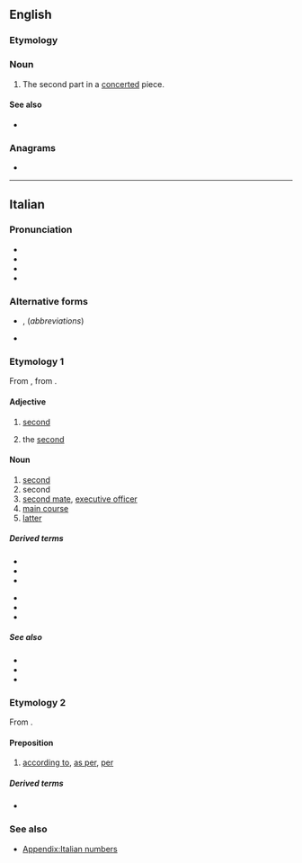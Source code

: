 {{also|secóndo|secondò}}
==English==

===Etymology===
{{bor|en|it|secondo}}

===Noun===
{{en-noun|s|secondi}}

# {{lb|en|music}} The second part in a [[concerted]] piece.

====See also====
* {{l|en|primo}}

{{Webster 1913}}

===Anagrams===
* {{anagrams|en|a=cdenoos|oscnode|scooned}}

----

==Italian==
{{ordinalbox|it|1º|2º|3º|primo|terzo|card=due}}

===Pronunciation===
* {{it-IPA|secóndo}}
* {{audio|it|It-un secondo.ogg|Audio}}
* {{hyphenation|it|se|cón|do}}
* {{rhymes|it|ondo|s=3}}

===Alternative forms===
* {{qualifier|adjective}} {{l|it|2º}} {{g|m}}, {{l|it|2ª}} {{g|f}} (''abbreviations'')
* {{sense|in names of monarchs and popes|the second}} {{qualifier|abbreviation}} {{l|it|II}}

===Etymology 1===
From {{inh|it|la|secundus||he who [[follow]]s, second}}, from {{m|la|sequor||to follow}}.

====Adjective====
{{it-adj}}

# {{lb|it|before the noun}} [[second]]
# {{lb|it|in names of monarchs and popes|after the name}} the [[second]]

====Noun====
{{it-noun|m}}

# [[second]] {{gloss|unit of time}}
# second {{gloss|in boxing or duelling}}
# [[second mate]], [[executive officer]] {{gloss|in the navy}}
# [[main course]] {{gloss|of a meal}}
# [[latter]] {{gloss|relating to or being the second of two items}}

=====Derived terms=====
{{der-top}}
* {{l|it|microsecondo}}
* {{l|it|millisecondo}}
* {{l|it|nanosecondo}}
{{der-mid}}
* {{l|it|secondamente}}
* {{l|it|secondario}}
* {{l|it|secondogenito}}
{{der-bottom}}

=====See also=====
* {{l|it|millisecondo}}
* {{l|it|minuto}}
* {{l|it|ora}}

===Etymology 2===
From {{der|it|la|secundum|secundum|pos=preposition and adverb|after, behind, according to}}.

====Preposition====
{{head|it|preposition}}

# [[according to]], [[as per]], [[per]]
#: {{uxi|it|'''Secondo''' me, …|In my opinion …|lit='''According to''' me}}

=====Derived terms=====
* {{l|it|secondo me}}

===See also===
* [[Appendix:Italian numbers]]

{{C|it|Time}}

{{cln|it|ordinal numbers}}